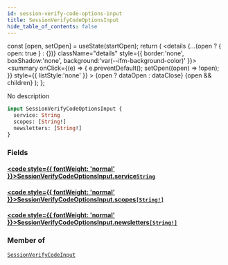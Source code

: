```yaml
---
id: session-verify-code-options-input
title: SessionVerifyCodeOptionsInput
hide_table_of_contents: false
---
```







  const [open, setOpen] = useState(startOpen);
  return (
    <details {...(open ? { open: true } : {})} className="details" style={{ border:'none', boxShadow:'none', background:'var(--ifm-background-color)' }}>
      <summary
        onClick={(e) => {
          e.preventDefault();
          setOpen((open) => !open);
        }}
        style={{ listStyle:'none' }}
      >
      {open ? dataOpen : dataClose}
      </summary>
      {open && children}
    </details>
  );
};








No description


```graphql
input SessionVerifyCodeOptionsInput {
  service: String
  scopes: [String!]
  newsletters: [String!]
}
```




### Fields

#### [<code style={{ fontWeight: 'normal' }}>SessionVerifyCodeOptionsInput.<b>service</b></code>](#)<Bullet />[`String`](/gql-api/scalars/string) <Badge class="badge badge--secondary" text="scalar"/> 
> 
> 
> 
> 

#### [<code style={{ fontWeight: 'normal' }}>SessionVerifyCodeOptionsInput.<b>scopes</b></code>](#)<Bullet />[`[String!]`](/gql-api/scalars/string) <Badge class="badge badge--secondary" text="list"/> <Badge class="badge badge--secondary" text="scalar"/> 
> 
> 
> 
> 

#### [<code style={{ fontWeight: 'normal' }}>SessionVerifyCodeOptionsInput.<b>newsletters</b></code>](#)<Bullet />[`[String!]`](/gql-api/scalars/string) <Badge class="badge badge--secondary" text="list"/> <Badge class="badge badge--secondary" text="scalar"/> 
> 
> 
> 
> 



### Member of

[`SessionVerifyCodeInput`](/gql-api/inputs/session-verify-code-input)  <Badge class="secondary" text="input"/>

